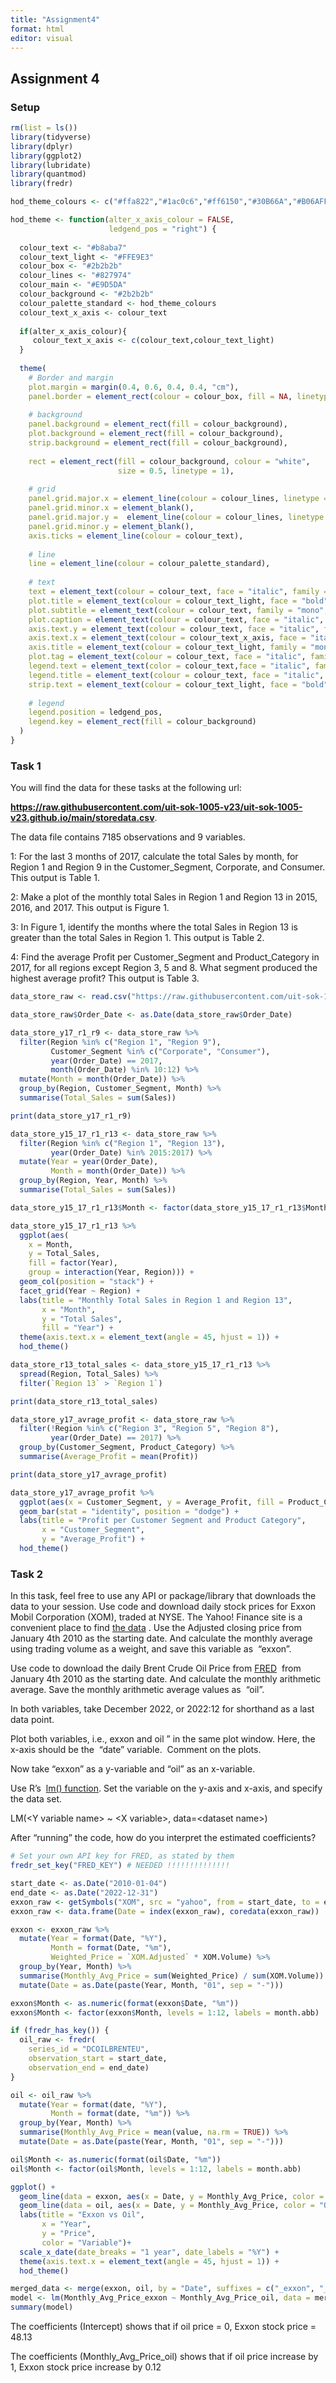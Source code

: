 ```yaml
---
title: "Assignment4"
format: html
editor: visual
---
```


## Assignment 4

### Setup

```r
rm(list = ls())
library(tidyverse)
library(dplyr)
library(ggplot2)
library(lubridate)
library(quantmod)
library(fredr)

hod_theme_colours <- c("#ffa822","#1ac0c6","#ff6150","#30B66A","#B06AFF","#FF21E1")

hod_theme <- function(alter_x_axis_colour = FALSE,
                      ledgend_pos = "right") {
  
  colour_text <- "#b8aba7"
  colour_text_light <- "#FFE9E3"
  colour_box <- "#2b2b2b"
  colour_lines <- "#827974"
  colour_main <- "#E9D5DA"
  colour_background <- "#2b2b2b"
  colour_palette_standard <- hod_theme_colours
  colour_text_x_axis <- colour_text
  
  if(alter_x_axis_colour){
     colour_text_x_axis <- c(colour_text,colour_text_light)
  }
    
  theme(
    # Border and margin
    plot.margin = margin(0.4, 0.6, 0.4, 0.4, "cm"),
    panel.border = element_rect(colour = colour_box, fill = NA, linetype = 2),
    
    # background
    panel.background = element_rect(fill = colour_background),
    plot.background = element_rect(fill = colour_background),
    strip.background = element_rect(fill = colour_background),
    
    rect = element_rect(fill = colour_background, colour = "white",
                        size = 0.5, linetype = 1),
    
    # grid
    panel.grid.major.x = element_line(colour = colour_lines, linetype = 5, size = 0.25),
    panel.grid.minor.x = element_blank(),
    panel.grid.major.y =  element_line(colour = colour_lines, linetype = 5, size = 0.25),
    panel.grid.minor.y = element_blank(),
    axis.ticks = element_line(colour = colour_text),
    
    # line
    line = element_line(colour = colour_palette_standard),
    
    # text
    text = element_text(colour = colour_text, face = "italic", family = "mono"),
    plot.title = element_text(colour = colour_text_light, face = "bold", family = "mono"),
    plot.subtitle = element_text(colour = colour_text, family = "mono", hjust = 0.01),
    plot.caption = element_text(colour = colour_text, face = "italic", family = "mono"),
    axis.text.y = element_text(colour = colour_text, face = "italic", family = "mono"),
    axis.text.x = element_text(colour = colour_text_x_axis, face = "italic", family = "mono"),
    axis.title = element_text(colour = colour_text_light, family = "mono"),
    plot.tag = element_text(colour = colour_text, face = "italic", family = "mono"),
    legend.text = element_text(color = colour_text,face = "italic", family = "mono"),
    legend.title = element_text(colour = colour_text, face = "italic", family = "mono"),
    strip.text = element_text(colour = colour_text_light, face = "bold", family = "mono"),
    
    # legend
    legend.position = ledgend_pos,
    legend.key = element_rect(fill = colour_background)
  )
}
```

### Task 1

You will find the data for these tasks at the following url:

[**https://raw.githubusercontent.com/uit-sok-1005-v23/uit-sok-1005-v23.github.io/main/storedata.csv**](https://raw.githubusercontent.com/uit-sok-1005-v23/uit-sok-1005-v23.github.io/main/storedata.csv).

The data file contains 7185 observations and 9 variables.

1: For the last 3 months of 2017, calculate the total Sales by month, for Region 1 and Region 9 in the Customer_Segment, Corporate, and Consumer. This output is Table 1.

2: Make a plot of the monthly total Sales in Region 1 and Region 13 in 2015, 2016, and 2017. This output is Figure 1.

3: In Figure 1, identify the months where the total Sales in Region 13 is greater than the total Sales in Region 1. This output is Table 2.

4: Find the average Profit per Customer_Segment and Product_Category in 2017, for all regions except Region 3, 5 and 8. What segment produced the highest average profit? This output is Table 3.

```r
data_store_raw <- read.csv("https://raw.githubusercontent.com/uit-sok-1005-v23/uit-sok-1005-v23.github.io/main/storedata.csv")

data_store_raw$Order_Date <- as.Date(data_store_raw$Order_Date)
```

```r
data_store_y17_r1_r9 <- data_store_raw %>%
  filter(Region %in% c("Region 1", "Region 9"),
         Customer_Segment %in% c("Corporate", "Consumer"),
         year(Order_Date) == 2017,
         month(Order_Date) %in% 10:12) %>%
  mutate(Month = month(Order_Date)) %>%
  group_by(Region, Customer_Segment, Month) %>%
  summarise(Total_Sales = sum(Sales))

print(data_store_y17_r1_r9)
```

```r
data_store_y15_17_r1_r13 <- data_store_raw %>%
  filter(Region %in% c("Region 1", "Region 13"),
         year(Order_Date) %in% 2015:2017) %>%
  mutate(Year = year(Order_Date),
         Month = month(Order_Date)) %>%
  group_by(Region, Year, Month) %>%
  summarise(Total_Sales = sum(Sales))

data_store_y15_17_r1_r13$Month <- factor(data_store_y15_17_r1_r13$Month, levels = 1:12, labels = month.abb)
```

```r
data_store_y15_17_r1_r13 %>%
  ggplot(aes(
    x = Month, 
    y = Total_Sales, 
    fill = factor(Year), 
    group = interaction(Year, Region))) +
  geom_col(position = "stack") +
  facet_grid(Year ~ Region) +
  labs(title = "Monthly Total Sales in Region 1 and Region 13",
       x = "Month",
       y = "Total Sales",
       fill = "Year") +
  theme(axis.text.x = element_text(angle = 45, hjust = 1)) +
  hod_theme()
```

```r
data_store_r13_total_sales <- data_store_y15_17_r1_r13 %>%
  spread(Region, Total_Sales) %>%
  filter(`Region 13` > `Region 1`)

print(data_store_r13_total_sales)
```

```r
data_store_y17_avrage_profit <- data_store_raw %>%
  filter(!Region %in% c("Region 3", "Region 5", "Region 8"),
         year(Order_Date) == 2017) %>%
  group_by(Customer_Segment, Product_Category) %>%
  summarise(Average_Profit = mean(Profit))

print(data_store_y17_avrage_profit)
```

```r
data_store_y17_avrage_profit %>%
  ggplot(aes(x = Customer_Segment, y = Average_Profit, fill = Product_Category)) +
  geom_bar(stat = "identity", position = "dodge") +
  labs(title = "Profit per Customer Segment and Product Category",
       x = "Customer_Segment",
       y = "Average_Profit") +
  hod_theme()
```

### Task 2

In this task, feel free to use any API or package/library that downloads the data to your session. Use code and download daily stock prices for Exxon Mobil Corporation (XOM), traded at NYSE. The Yahoo! Finance site is a convenient place to find [the data](https://finance.yahoo.com/quote/XOM?p=XOM&.tsrc=fin-srch) . Use the Adjusted closing price from January 4th 2010 as the starting date. And calculate the monthly average using trading volume as a weight, and save this variable as  "exxon". 

Use code to download the daily Brent Crude Oil Price from [FRED](https://fred.stlouisfed.org/series/DCOILBRENTEU)  from January 4th 2010 as the starting date. And calculate the monthly arithmetic average. Save the monthly arithmetic average values as  "oil". 

In both variables, take December 2022, or 2022:12 for shorthand as a last data point. 

Plot both variables, i.e., exxon and oil " in the same plot window. Here, the x-axis should be the  "date" variable.  Comment on the plots. 

Now take "exxon" as a y-variable and "oil" as an x-variable. 

Use R's  [lm() function](https://www.rdocumentation.org/packages/stats/versions/3.6.2/topics/lm). Set the variable on the y-axis and x-axis, and specify the data set. 

LM(\<Y variable name\> \~ \<X variable\>, data=\<dataset name\>)

After "running" the code, how do you interpret the estimated coefficients?

```r
# Set your own API key for FRED, as stated by them
fredr_set_key("FRED_KEY") # NEEDED !!!!!!!!!!!!!!

start_date <- as.Date("2010-01-04")
end_date <- as.Date("2022-12-31")
exxon_raw <- getSymbols("XOM", src = "yahoo", from = start_date, to = end_date, auto.assign = FALSE)
exxon_raw <- data.frame(Date = index(exxon_raw), coredata(exxon_raw))
```

```r
exxon <- exxon_raw %>%
  mutate(Year = format(Date, "%Y"),
         Month = format(Date, "%m"),
         Weighted_Price = `XOM.Adjusted` * XOM.Volume) %>%
  group_by(Year, Month) %>%
  summarise(Monthly_Avg_Price = sum(Weighted_Price) / sum(XOM.Volume)) %>%
  mutate(Date = as.Date(paste(Year, Month, "01", sep = "-")))

exxon$Month <- as.numeric(format(exxon$Date, "%m"))
exxon$Month <- factor(exxon$Month, levels = 1:12, labels = month.abb)
```

```r
if (fredr_has_key()) {
  oil_raw <- fredr(
    series_id = "DCOILBRENTEU",
    observation_start = start_date,
    observation_end = end_date)
}
```

```r
oil <- oil_raw %>%
  mutate(Year = format(date, "%Y"),
         Month = format(date, "%m")) %>%
  group_by(Year, Month) %>%
  summarise(Monthly_Avg_Price = mean(value, na.rm = TRUE)) %>%
  mutate(Date = as.Date(paste(Year, Month, "01", sep = "-")))

oil$Month <- as.numeric(format(oil$Date, "%m"))
oil$Month <- factor(oil$Month, levels = 1:12, labels = month.abb)
```

```r
ggplot() +
  geom_line(data = exxon, aes(x = Date, y = Monthly_Avg_Price, color = "Exxon")) +
  geom_line(data = oil, aes(x = Date, y = Monthly_Avg_Price, color = "Oil")) +
  labs(title = "Exxon vs Oil",
       x = "Year",
       y = "Price",
       color = "Variable")+
  scale_x_date(date_breaks = "1 year", date_labels = "%Y") +
  theme(axis.text.x = element_text(angle = 45, hjust = 1)) +
  hod_theme()
```

```r
merged_data <- merge(exxon, oil, by = "Date", suffixes = c("_exxon", "_oil"))
model <- lm(Monthly_Avg_Price_exxon ~ Monthly_Avg_Price_oil, data = merged_data)
summary(model)
```

The coefficients (Intercept) shows that if oil price = 0, Exxon stock price = 48.13

The coefficients (Monthly_Avg_Price_oil) shows that if oil price increase by 1, Exxon stock price increase by 0.12
